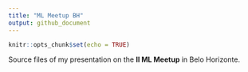 ```yaml
---
title: "ML Meetup BH"
output: github_document
---
```


```r
knitr::opts_chunk$set(echo = TRUE)
```

Source files of my presentation on the **II ML Meetup** in Belo Horizonte.